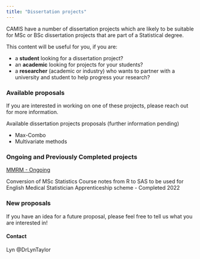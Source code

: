 ```yaml
---
title: "Dissertation projects"
---
```


CAMIS have a number of dissertation projects which are likely to be suitable for MSc or BSc dissertation projects that are part of a Statistical degree.

This content will be useful for you, if you are:

-   a **student** looking for a dissertation project?
-   an **academic** looking for projects for your students?
-   a **researcher** (academic or industry) who wants to partner with a university and student to help progress your research?

### Available proposals

If you are interested in working on one of these projects, please reach out for more information.

Available dissertation projects proposals (further information pending)

-   Max-Combo
-   Multivariate methods

### Ongoing and Previously Completed projects

[MMRM - Ongoing](https://github.com/PSIAIMS/CAMIS/non_website_content/dissertations/202406%20MMRM.qmd)

Conversion of MSc Statistics Course notes from R to SAS to be used for English Medical Statistician Apprenticeship scheme - Completed 2022

### New proposals

If you have an idea for a future proposal, please feel free to tell us what you are interested in!

#### Contact

Lyn @DrLynTaylor

